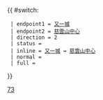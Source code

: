 {{ #switch: {{{format|}}}
  | endpoint1 = [[又一城公共運輸交匯處|又一城]]
  | endpoint2 = [[慈雲山中心]]
  | direction = 2
  | status = 
  | inline = [[又一城公共運輸交匯處|又一城]] ↔ [[慈雲山中心]]
  | normal =
  | full =
}}<noinclude>[[Category:九龍專線小巴路線模板|73]]</noinclude>
